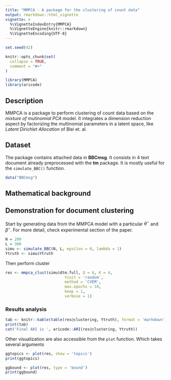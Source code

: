 ```yaml
---
title: "MMPCA - A package for the clustering of count data"
output: rmarkdown::html_vignette
vignette: >
  %\VignetteIndexEntry{MMPCA}
  %\VignetteEngine{knitr::rmarkdown}
  %\VignetteEncoding{UTF-8}
---
```


```r
set.seed(42)
```


```r
knitr::opts_chunk$set(
  collapse = TRUE,
  comment = "#>"
)
```

```r
library(MMPCA)
library(aricode)
```

## Description

MMPCA is a package to perform clustering of count data based on the *mixture of mutinomial PCA* model. It integrates a dimension reduction aspect by factorizing the multinomial parameters in a latent space, like *Latent Dirichlet Allocation* of Blei et. al.

## Dataset

The package contains attached data in **BBCmsg**. It consists in 4 text document already preprocessed with the **tm** package. It is mostly useful for the `simulate_BBC()` function.  
```r
data("BBCmsg")
```

## Mathematical background

## Demonstration for document clustering

Start by generating data from the MMPCA model with a particular $\theta^\star$ and $\beta^\star$. For more detail, check experimental section of the paper.
```r
N = 200
L = 300
simu <- simulate_BBC(N, L, epsilon = 0, lambda = 1)
Ytruth <- simu$Ytruth
```

Then perform cluster
```r
res <- mmpca_clust(simu$dtm.full, Q = 6, K = 4,
                          Yinit = 'random',
                          method = 'CVEM',
                          max.epochs = 10,
                          keep = 1,
                          verbose = 1)
```

### Results analysis

```r
tab <- knitr::kable(table(res@clustering, Ytruth), format = 'markdown')
print(tab)
cat('Final ARI is ', aricode::ARI(res@clustering, Ytruth))
```

Other visualization are also accessible from the `plot` function. Which takes several arguments
```r
ggtopics <- plot(res, show = 'topics')
print(ggtopics)
```
```r
ggbound <- plot(res, type = 'bound')
print(ggbound)
```

